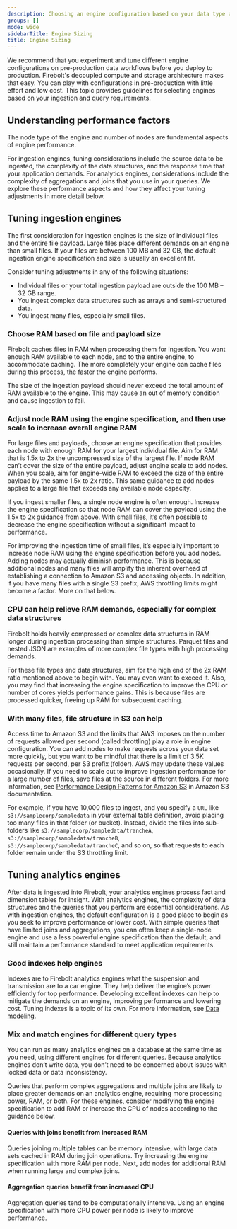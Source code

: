 ```yaml
---
description: Choosing an engine configuration based on your data type and query patterns.
groups: []
mode: wide
sidebarTitle: Engine Sizing
title: Engine Sizing
---
```




We recommend that you experiment and tune different engine configurations on pre-production data workflows before you deploy to production. Firebolt's decoupled compute and storage architecture makes that easy. You can play with configurations in pre-production with little effort and low cost. This topic provides guidelines for selecting engines based on your ingestion and query requirements.



## Understanding performance factors

The node type of the engine and number of nodes are fundamental aspects of engine performance.

For ingestion engines, tuning considerations include the source data to be ingested, the complexity of the data structures, and the response time that your application demands. For analytics engines, considerations include the complexity of aggregations and joins that you use in your queries. We explore these performance aspects and how they affect your tuning adjustments in more detail below.

## Tuning ingestion engines

The first consideration for ingestion engines is the size of individual files and the entire file payload. Large files place different demands on an engine than small files. If your files are between 100 MB and 32 GB, the default ingestion engine specification and size is usually an excellent fit.

Consider tuning adjustments in any of the following situations:

* Individual files or your total ingestion payload are outside the 100 MB – 32 GB range.
* You ingest complex data structures such as arrays and semi-structured data.
* You ingest many files, especially small files.

### Choose RAM based on file and payload size

Firebolt caches files in RAM when processing them for ingestion. You want enough RAM available to each node, and to the entire engine, to accommodate caching. The more completely your engine can cache files during this process, the faster the engine performs.

<Note>
The size of the ingestion payload should never exceed the total amount of RAM available to the engine. This may cause an out of memory condition and cause ingestion to fail.
</Note>

### Adjust node RAM using the engine specification, and then use scale to increase overall engine RAM

For large files and payloads, choose an engine specification that provides each node with enough RAM for your largest individual file. Aim for RAM that is 1.5x to 2x the uncompressed size of the largest file. If node RAM can’t cover the size of the entire payload, adjust engine scale to add nodes. When you scale, aim for engine-wide RAM to exceed the size of the entire payload by the same 1.5x to 2x ratio. This same guidance to add nodes applies to a large file that exceeds any available node capacity.

If you ingest smaller files, a single node engine is often enough. Increase the engine specification so that node RAM can cover the payload using the 1.5x to 2x guidance from above. With small files, it’s often possible to decrease the engine specification without a significant impact to performance.

For improving the ingestion time of small files, it’s especially important to increase node RAM using the engine specification before you add nodes. Adding nodes may actually diminish performance. This is because additional nodes and many files will amplify the inherent overhead of establishing a connection to Amazon S3 and accessing objects. In addition, if you have many files with a single S3 prefix, AWS throttling limits might become a factor. More on that below.

### CPU can help relieve RAM demands, especially for complex data structures

Firebolt holds heavily compressed or complex data structures in RAM longer during ingestion processing than simple structures. Parquet files and nested JSON are examples of more complex file types with high processing demands.

For these file types and data structures, aim for the high end of the 2x RAM ratio mentioned above to begin with. You may even want to exceed it. Also, you may find that increasing the engine specification to improve the CPU or number of cores yields performance gains. This is because files are processed quicker, freeing up RAM for subsequent caching.

### With many files, file structure in S3 can help

Access time to Amazon S3 and the limits that AWS imposes on the number of requests allowed per second \(called throttling\) play a role in engine configuration. You can add nodes to make requests across your data set more quickly, but you want to be mindful that there is a limit of 3.5K requests per second, per S3 prefix \(folder\). AWS may update these values occasionally. If you need to scale out to improve ingestion performance for a large number of files, save files at the source in different folders. For more information, see [Performance Design Patterns for Amazon S3](https://docs.aws.amazon.com/AmazonS3/latest/userguide/optimizing-performance-design-patterns.html) in Amazon S3 documentation.

For example, if you have 10,000 files to ingest, and you specify a `URL` like `s3://samplecorp/sampledata` in your external table definition, avoid placing too many files in that folder \(or bucket\). Instead, divide the files into sub-folders like `s3://samplecorp/sampledata/trancheA`, `s3://samplecorp/sampledata/trancheB`, `s3://samplecorp/sampledata/trancheC`, and so on, so that requests to each folder remain under the S3 throttling limit.

## Tuning analytics engines

After data is ingested into Firebolt, your analytics engines process fact and dimension tables for insight. With analytics engines, the complexity of data structures and the queries that you perform are essential considerations. As with ingestion engines, the default configuration is a good place to begin as you seek to improve performance or lower cost. With simple queries that have limited joins and aggregations, you can often keep a single-node engine and use a less powerful engine specification than the default, and still maintain a performance standard to meet application requirements.

### Good indexes help engines

Indexes are to Firebolt analytics engines what the suspension and transmission are to a car engine. They help deliver the engine’s power efficiently for top performance. Developing excellent indexes can help to mitigate the demands on an engine, improving performance and lowering cost. Tuning indexes is a topic of its own. For more information, see [Data modeling](/indexes/using-indexes).

### Mix and match engines for different query types

You can run as many analytics engines on a database at the same time as you need, using different engines for different queries. Because analytics engines don’t write data, you don’t need to be concerned about issues with locked data or data inconsistency.

Queries that perform complex aggregations and multiple joins are likely to place greater demands on an analytics engine, requiring more processing power, RAM, or both. For these engines, consider modifying the engine specification to add RAM or increase the CPU of nodes according to the guidance below.

#### Queries with joins benefit from increased RAM

Queries joining multiple tables can be memory intensive, with large data sets cached in RAM during join operations. Try increasing the engine specification with more RAM per node. Next, add nodes for additional RAM when running large and complex joins.

#### Aggregation queries benefit from increased CPU

Aggregation queries tend to be computationally intensive. Using an engine specification with more CPU power per node is likely to improve performance.

